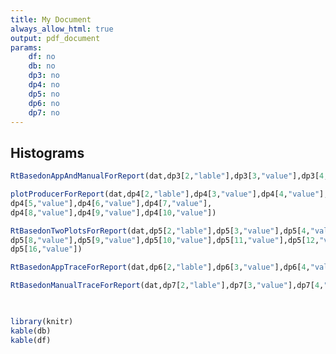```yaml
---
title: My Document
always_allow_html: true
output: pdf_document
params:
    df: no
    db: no
    dp3: no
    dp4: no
    dp5: no
    dp6: no
    dp7: no
---
```



Histograms
-------------------------------------
  
  ```r


RtBasedonAppAndManualForReport(dat,dp3[2,"lable"],dp3[3,"value"],dp3[4,"value"],dp3[5,"value"],dp3[6,"value"],dp3[7,"value"],dp3[8,"value"])

plotProducerForReport(dat,dp4[2,"lable"],dp4[3,"value"],dp4[4,"value"],
dp4[5,"value"],dp4[6,"value"],dp4[7,"value"],
dp4[8,"value"],dp4[9,"value"],dp4[10,"value"])

RtBasedonTwoPlotsForReport(dat,dp5[2,"lable"],dp5[3,"value"],dp5[4,"value"],dp5[5,"value"],dp5[6,"value"],dp5[7,"value"],
dp5[8,"value"],dp5[9,"value"],dp5[10,"value"],dp5[11,"value"],dp5[12,"value"],dp5[13,"value"],dp5[14,"value"],dp5[15,"value"],
dp5[16,"value"])

RtBasedonAppTraceForReport(dat,dp6[2,"lable"],dp6[3,"value"],dp6[4,"value"],dp6[5,"value"],dp6[6,"value"])

RtBasedonManualTraceForReport(dat,dp7[2,"lable"],dp7[3,"value"],dp7[4,"value"],dp7[5,"value"],dp7[6,"value"],dp7[7,"value"])


                       
library(knitr)                           
kable(db)
kable(df)
```